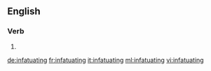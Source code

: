 ==English==

===Verb===
{{head|en}}

# {{present participle of|infatuate}}

[[de:infatuating]]
[[fr:infatuating]]
[[it:infatuating]]
[[ml:infatuating]]
[[vi:infatuating]]
